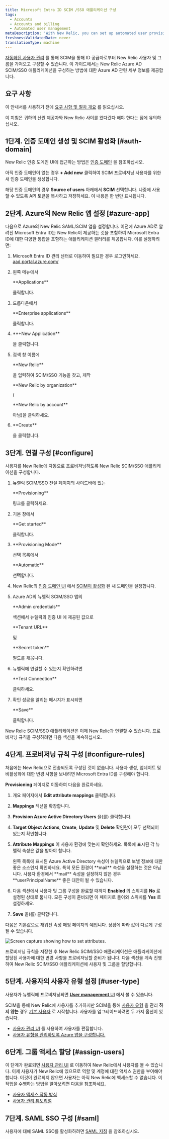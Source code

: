 ```yaml
---
title: Microsoft Entra ID SCIM /SSO 애플리케이션 구성
tags:
  - Accounts
  - Accounts and billing
  - Automated user management
metaDescription: 'With New Relic, you can set up automated user provisioning and management for Azure Active Directory (AD) SSO.'
freshnessValidatedDate: never
translationType: machine
---
```


[자동화된 사용자 관리](/docs/accounts/accounts/automated-user-management/automated-user-provisioning-single-sign) 를 통해 SCIM을 통해 ID 공급자로부터 New Relic 사용자 및 그룹을 가져오고 구성할 수 있습니다. 이 가이드에서는 New Relic Azure AD SCIM/SSO 애플리케이션을 구성하는 방법에 대한 Azure AD 관련 세부 정보를 제공합니다.

## 요구 사항

이 안내서를 사용하기 전에 [요구 사항 및 절차 개요](/docs/assign-users-automated-provisioning-allow-single-sign#requirements) 를 읽으십시오.

이 지침은 귀하의 신원 제공자와 New Relic 사이를 왔다갔다 해야 한다는 점에 유의하십시오.

## 1단계. 인증 도메인 생성 및 SCIM 활성화 [#auth-domain]

New Relic 인증 도메인 UI에 접근하는 방법은 [인증 도메인](/docs/accounts/accounts-billing/new-relic-one-user-management/authentication-domains-saml-sso-scim-more/#ui) 을 참조하십시오.

아직 인증 도메인이 없는 경우 <DNT>**+ Add new**</DNT> 클릭하여 SCIM 프로비저닝 사용자를 위한 새 인증 도메인을 생성합니다.

해당 인증 도메인의 경우 <DNT>**Source of users**</DNT> 아래에서 <DNT>**SCIM**</DNT> 선택합니다. 나중에 사용할 수 있도록 API 토큰을 복사하고 저장하세요. 이 내용은 한 번만 표시됩니다.

## 2단계. Azure의 New Relic 앱 설정 [#azure-app]

다음으로 Azure의 New Relic SAML/SCIM 앱을 설정합니다. 이전에 Azure AD로 알려진 Microsoft Entra ID는 New Relic이 제공하는 것을 포함하여 Microsoft Entra ID에 대한 다양한 통합을 포함하는 애플리케이션 갤러리를 제공합니다. 이를 설정하려면:

1. Microsoft Entra ID 관리 센터로 이동하여 필요한 경우 로그인하세요. [aad.portal.azure.com/](https://aad.portal.azure.com/)

2. 왼쪽 메뉴에서

   <DNT>
     **Applications**
   </DNT>

   클릭합니다.

3. 드롭다운에서

   <DNT>
     **Enterprise applications**
   </DNT>

   클릭합니다.

4. <DNT>
     **+New Application**
   </DNT>

   을 클릭합니다.

5. 검색 창 이름에

   <DNT>
     **New Relic**
   </DNT>

   을 입력하여 SCIM/SSO 기능을 찾고, 제작

   <DNT>
     **New Relic by organization**
   </DNT>

   (

   <DNT>
     **New Relic by account**
   </DNT>

   아님)을 클릭하세요.

6. <DNT>
     **Create**
   </DNT>

   을 클릭합니다.

## 3단계. 연결 구성 [#configure]

사용자를 New Relic에 자동으로 프로비저닝하도록 New Relic SCIM/SSO 애플리케이션을 구성합니다.

1. 뉴렐릭 SCIM/SSO 전설 페이지의 사이드바에 있는

   <DNT>
     **Provisioning**
   </DNT>

   링크를 클릭하세요.

2. 기본 창에서

   <DNT>
     **Get started**
   </DNT>

   클릭합니다.

3. <DNT>
     **Provisioning Mode**
   </DNT>

   선택 목록에서

   <DNT>
     **Automatic**
   </DNT>

   선택합니다.

4. New Relic의 [인증 도메인 UI](/docs/accounts/accounts-billing/new-relic-one-user-management/authentication-domains-saml-sso-scim-more) 에서 [SCIM이 활성화](/docs/accounts/accounts-billing/new-relic-one-user-management/authentication-domains-saml-sso-scim-more#source-users) 된 새 도메인을 설정합니다.

5. Azure AD의 뉴렐릭 SCIM/SSO 앱의

   <DNT>
     **Admin credentials**
   </DNT>

   섹션에서 뉴렐릭의 인증 UI 에 제공된 값으로

   <DNT>
     **Tenant URL**
   </DNT>

   및

   <DNT>
     **Secret token**
   </DNT>

   필드를 채웁니다.

6. 뉴렐릭에 연결할 수 있는지 확인하려면

   <DNT>
     **Test Connection**
   </DNT>

   클릭하세요.

7. 확인 성공을 알리는 메시지가 표시되면

   <DNT>
     **Save**
   </DNT>

   클릭합니다.

New Relic SCIM/SSO 애플리케이션은 이제 New Relic과 연결할 수 있습니다. 프로비저닝 규칙을 구성하려면 다음 섹션을 계속하십시오.

## 4단계. 프로비저닝 규칙 구성 [#configure-rules]

처음에는 New Relic으로 전송되도록 구성된 것이 없습니다. 사용자 생성, 업데이트 및 비활성화에 대한 변경 사항을 보내려면 Microsoft Entra ID를 구성해야 합니다.

<DNT>**Provisioning**</DNT> 페이지로 이동하여 다음을 완료하세요.

1. 개요 페이지에서 <DNT>**Edit attribute mappings**</DNT> 클릭합니다.

2. <DNT>**Mappings**</DNT> 섹션을 확장합니다.

3. <DNT>**Provision Azure Active Directory Users**</DNT> 을(를) 클릭합니다.

4. <DNT>**Target Object Actions**</DNT>, <DNT>**Create**</DNT>, <DNT>**Update**</DNT> 및 <DNT>**Delete**</DNT> 확인란이 모두 선택되어 있는지 확인합니다.

5. <DNT>**Attribute Mappings**</DNT> 이 사용자 환경에 맞는지 확인하세요. 목록에 표시된 각 뉴렐릭 속성은 값을 받아야 합니다.

   <Callout variant="tip">
     왼쪽 목록에 표시된 Azure Active Directory 속성이 뉴렐릭으로 보낼 정보에 대한 좋은 소스인지 확인하세요. 특히 모든 환경이 <DNT>**mail**</DNT> 속성을 설정하는 것은 아닙니다. 사용자 환경에서 <DNT>**mail**</DNT> 속성을 설정하지 않은 경우 <DNT>**userPrincipalName**</DNT> 좋은 대안이 될 수 있습니다.
   </Callout>

6. 다음 섹션에서 사용자 및 그룹 구성을 완료할 때까지 <DNT>**Enabled**</DNT> 의 스위치를 <DNT>**No**</DNT> 로 설정된 상태로 둡니다. 모든 구성이 준비되면 이 페이지로 돌아와 스위치를 <DNT>**Yes**</DNT> 로 설정하세요.

7. <DNT>**Save**</DNT> 을(를) 클릭합니다.

다음은 기본값으로 채워진 속성 매핑 페이지의 예입니다. 상황에 따라 값이 다르게 구성될 수 있습니다.

<img
  title="Azure_AD_Provisioning_Attribute_Mapping.png"
  alt="Screen capture showing how to set attributes."
  src="/images/accounts_screenshot-crop_Azure-AD-attribute-mapping.webp"
/>

프로비저닝 규칙을 저장한 후 New Relic SCIM/SSO 애플리케이션은 애플리케이션에 할당된 사용자에 대한 변경 사항을 프로비저닝할 준비가 됩니다. 다음 섹션을 계속 진행하여 New Relic SCIM/SSO 애플리케이션에 사용자 및 그룹을 할당합니다.

## 5단계. 사용자의 사용자 유형 설정 [#user-type]

사용자가 뉴렐릭에 프로비저닝되면 [<DNT>**User management**</DNT> UI](/docs/accounts/accounts-billing/new-relic-one-user-management/user-management-ui-and-tasks#where) 에서 볼 수 있습니다.

SCIM을 통해 New Relic에 사용자를 추가하지만 SCIM을 통해 [사용자 유형](/docs/accounts/accounts-billing/new-relic-one-user-management/user-type) 을 관리 **하지 않는** 경우 [기본 사용자](/docs/accounts/accounts-billing/new-relic-one-user-management/user-type) 로 시작합니다. 사용자를 업그레이드하려면 두 가지 옵션이 있습니다.

* [사용자 관리 UI](/docs/accounts/accounts-billing/new-relic-one-user-management/user-management-ui-and-tasks#edit-user-type) 를 사용하여 사용자를 편집합니다.
* [사용자 유형을 관리하도록 Azure 앱을 구성합니다.](/docs/accounts/accounts-billing/new-relic-one-user-management/authentication-domains-saml-sso-scim-more/#manage-user-type-scim)

## 6단계. 그룹 액세스 할당 [#assign-users]

이 단계가 완료되면 [사용자 관리 UI](/docs/accounts/accounts-billing/new-relic-one-user-management/user-management-ui-and-tasks#where) 로 이동하여 New Relic에서 사용자를 볼 수 있습니다. 이제 사용자가 New Relic에 있으므로 역할 및 계정에 대한 액세스 권한을 부여해야 합니다. 이것이 완료되지 않으면 사용자는 아직 New Relic에 액세스할 수 없습니다. 이 작업을 수행하는 방법을 알아보려면 다음을 참조하세요.

* [사용자 액세스 작동 방식](/docs/accounts/accounts-billing/new-relic-one-user-management/user-management-concepts#understand-concepts)
* [사용자 관리 튜토리얼](/docs/accounts/accounts-billing/new-relic-one-user-management/tutorial-add-new-user-groups-roles-new-relic-one-user-model/)

## 7단계. SAML SSO 구성 [#saml]

사용자에 대해 SAML SSO를 활성화하려면 [SAML 지침](/docs/accounts/accounts-billing/new-relic-one-user-management/authentication-domains-saml-sso-scim-more/#authentication) 을 참조하십시오.
